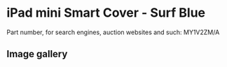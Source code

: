 
# iPad mini Smart Cover - Surf Blue

Part number, for search engines, auction websites and such: MY1V2ZM/A

## Image gallery

<div style={{ width: "768px" }}>
  <GalleryComponent
    images={[
      {
        original: "/everysource/MY1V2.webp",
        thumbnail: "/everypreview/MY1V2.webp",
      },
      {
        original: "/everysource/MY1V2_AV1_GOLD.webp",
        thumbnail: "/everypreview/MY1V2_AV1_GOLD.webp",
      },
      {
        original: "/everysource/MY1V2_AV1_SILVER.webp",
        thumbnail: "/everypreview/MY1V2_AV1_SILVER.webp",
      },
      {
        original: "/everysource/MY1V2_AV1_SPACE_GRAY.webp",
        thumbnail: "/everypreview/MY1V2_AV1_SPACE_GRAY.webp",
      },
      {
        original: "/everysource/MY1V2_AV2.webp",
        thumbnail: "/everypreview/MY1V2_AV2.webp",
      },
      {
        original: "/everysource/MY1V2_AV3.webp",
        thumbnail: "/everypreview/MY1V2_AV3.webp",
      }
    ]}
  />
</div>